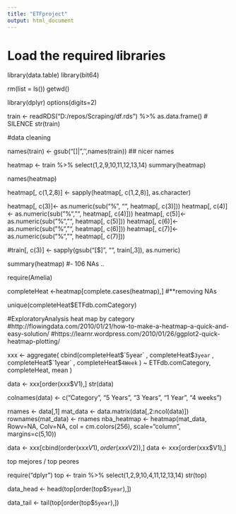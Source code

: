 ```yaml
---
title: "ETFproject"
output: html_document
---
```

# Load the required libraries

library(data.table) 
library(bit64)

rm(list = ls()) getwd()

library(dplyr) options(digits=2)

train <- readRDS("D:/repos/Scraping/df.rds") %>% as.data.frame() # SILENCE
str(train)



#data cleaning


names(train) <- gsub("[\n]| ",'',names(train))   ## nicer names 

heatmap <- train %>%    select(1,2,9,10,11,12,13,14) summary(heatmap)

names(heatmap)

heatmap[, c(1,2,8)] <- sapply(heatmap[, c(1,2,8)], as.character)

heatmap[, c(3)]<- as.numeric(sub("%", "", heatmap[, c(3)])) heatmap[, c(4)]<-
as.numeric(sub("%", "", heatmap[, c(4)])) heatmap[, c(5)]<- as.numeric(sub("%",
"", heatmap[, c(5)])) heatmap[, c(6)]<- as.numeric(sub("%", "",
heatmap[, c(6)])) heatmap[, c(7)]<- as.numeric(sub("%", "", heatmap[, c(7)]))

#train[, c(3)] <- sapply(gsub("[$]", "", train[,3]), as.numeric)

summary(heatmap) #- 106 NAs ..

require(Amelia)

completeHeat <-heatmap[complete.cases(heatmap),]  #**removing NAs

unique(completeHeat$ETFdb.comCategory)


#ExploratoryAnalysis heat map by category
#http://flowingdata.com/2010/01/21/how-to-make-a-heatmap-a-quick-and-easy-solution/
#https://learnr.wordpress.com/2010/01/26/ggplot2-quick-heatmap-plotting/



xxx <- aggregate( cbind(completeHeat$`5year` ,  completeHeat$`3year` ,
completeHeat$`1year` , completeHeat$`4Week` )            ~  ETFdb.comCategory,
completeHeat, mean )

data <- xxx[order(xxx$V1),] str(data)

colnames(data) <- c("Category", "5 Years", "3 Years", "1 Year", "4 weeks") 

rnames <- data[,1] mat_data <- data.matrix(data[,2:ncol(data)])
rownames(mat_data) <- rnames nba_heatmap <- heatmap(mat_data, Rowv=NA, Colv=NA,
col = cm.colors(256), scale="column", margins=c(5,10))

data <- xxx[cbind(order(xxx$V1),order(xxx$V2)),] data <- xxx[order(xxx$V1),]

top mejores / top peores

require("dplyr") top <- train %>%    select(1,2,9,10,4,11,12,13,14) str(top)

data_head <- head(top[order(top$`5year`),])

data_tail <- tail(top[order(top$`5year`),])

